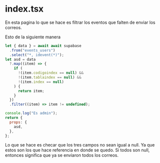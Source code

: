 # index.tsx

En esta pagina lo que se hace es filtrar los eventos que falten de enviar los correos.

Esto de la siguiente manera

```js
let { data } = await await supabase
  .from("events_users")
  .select("*, idevent(*)");
let asd = data
  ?.map((item) => {
    if (
      !(item.codigoindex == null) &&
      !(item.tablaindex == null) &&
      !(item.index == null)
    ) {
      return item;
    }
  })
  .filter((item) => item != undefined);

console.log("Es admin");
return {
  props: {
    asd,
  },
};
```

Lo que se hace es checar que los tres campos no sean igual a null. Ya que estos son los que hace referencia en donde se quedo. Si todos son null, entonces significa que ya se enviaron todos los correos.
